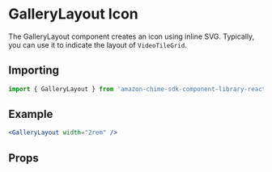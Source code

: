 

# GalleryLayout Icon

The GalleryLayout component creates an icon using inline SVG. Typically, you can use it to indicate the layout of `VideoTileGrid`.

## Importing

```javascript
import { GalleryLayout } from 'amazon-chime-sdk-component-library-react';
```

## Example

<ThemeProvider theme={lightTheme}>
  <Preview>
    <GalleryLayout width="2rem" />
  </Preview>
</ThemeProvider>

```jsx
<GalleryLayout width="2rem" />
```

## Props

<Props of={GalleryLayout} />
